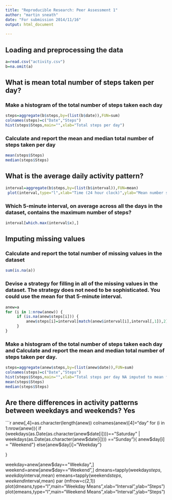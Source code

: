 ```yaml
---
title: "Reproducible Research: Peer Assessment 1"
author: "martin sneath"
date: "For submission 2014/11/16"
output: html_document
  
---
```


## Loading and preprocessing the data
```r
a=read.csv("activity.csv")
b=na.omit(a)
```
## What is mean total number of steps taken per day?
### Make a histogram of the total number of steps taken each day
```r
steps=aggregate(b$steps,by=(list(b$date)),FUN=sum)
colnames(steps)=c("Date","Steps")
hist(steps$Steps,main="",xlab="Total steps per day")
```

### Calculate and report the mean and median total number of steps taken per day
```r
mean(steps$Steps)
median(steps$Steps)
```
## What is the average daily activity pattern?
```r
interval=aggregate(b$steps,by=(list(b$interval)),FUN=mean)
 plot(interval,type="l",xlab="Time (24 hour clock)",ylab="Mean number steps")
```

### Which 5-minute interval, on average across all the days in the dataset, contains the maximum number of steps?
```r
interval[which.max(interval$x),]
```

## Imputing missing values
### Calculate and report the total number of missing values in the dataset 
```r
sum(is.na(a))
```

### Devise a strategy for filling in all of the missing values in the dataset. The strategy does not need to be sophisticated. You could use the mean for that 5-minute interval.

```r
anew=a
for (i in 1:nrow(anew)) {
     if (is.na(anew$steps[i])) {
         anew$steps[i]=interval[match(anew$interval[i],interval[,1]),2]         
     }
}
```
### Make a histogram of the total number of steps taken each day and Calculate and report the mean and median total number of steps taken per day.

```r
steps=aggregate(anew$steps,by=(list(anew$date)),FUN=sum)
colnames(steps)=c("Date","Steps")
hist(steps$Steps,main="",xlab="Total steps per day NA imputed to mean for interval")
mean(steps$Steps)
median(steps$Steps)
```

## Are there differences in activity patterns between weekdays and weekends? Yes

```r
anew[,4]=as.character(length(anew))
colnames(anew)[4]="day"
for (i in 1:nrow(anew)){
     if (weekdays(as.Date(as.character(anew$date[i])))=="Saturday" | weekdays(as.Date(as.character(anew$date[i]))) =="Sunday"){ anew$day[i] = "Weekend"}
          else{anew$day[i]="Weekday"}
   
}

weekday=anew[anew$day=="Weekday",]
weekend=anew[anew$day=="Weekend",]
dmeans=tapply(weekday$steps,weekday$interval,mean)
emeans=tapply(weekend$steps,weekend$interval,mean)
par (mfrow=c(2,1))
plot(dmeans,type="l",main="Weekday Means",xlab="Interval",ylab="Steps")
plot(emeans,type="l",main="Weekend Means",xlab="Interval",ylab="Steps")

